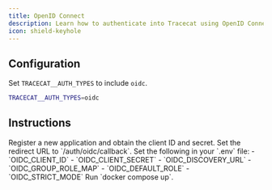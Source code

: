 ```yaml
---
title: OpenID Connect
description: Learn how to authenticate into Tracecat using OpenID Connect.
icon: shield-keyhole
---
```


## Configuration

Set `TRACECAT__AUTH_TYPES` to include `oidc`.

```bash
TRACECAT__AUTH_TYPES=oidc
```

## Instructions

<Steps>
  <Step title="Create an OIDC app in your provider">
    Register a new application and obtain the client ID and secret.
    Set the redirect URL to `<your-domain>/auth/oidc/callback`.
  </Step>
  <Step title="Configure environment variables in Tracecat">
    Set the following in your `.env` file:
    - `OIDC_CLIENT_ID`
    - `OIDC_CLIENT_SECRET`
    - `OIDC_DISCOVERY_URL`
    - `OIDC_GROUP_ROLE_MAP`
    - `OIDC_DEFAULT_ROLE`
    - `OIDC_STRICT_MODE`
  </Step>
  <Step title="Restart Tracecat">
    Run `docker compose up`.
  </Step>
</Steps>

